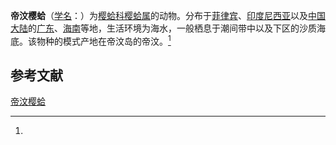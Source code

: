 {{Speciesbox
| name = 帝汶樱蛤
| status = 
| status_system = 
| image = 
| genus = Tellina
| species = timorensis
| authority = (Lamarck, 1818)<ref name='id11402'>{{cite web| url =http://www.bioinfo.cn/db05/BjdwSpecies.php?action=view&id=11402| title =帝汶樱蛤| work =《中国动物物种编目数据库》| publisher =中国科学院微生物研究所| author =中国科学院动物研究所| accessdate =2009-04-28| deadurl =yes| archiveurl =https://web.archive.org/web/20160305030041/http://www.bioinfo.cn/db05/BjdwSpecies.php?action=view&id=11402| archivedate =2016-03-05}}</ref>
}}

'''帝汶樱蛤'''（[[学名|学名]]：{{lang|la|''Tellina timorensis''}}）为[[樱蛤科|樱蛤科]][[樱蛤属|樱蛤属]]的动物。分布于[[菲律宾|菲律宾]]、[[印度尼西亚|印度尼西亚]]以及[[中国大陆|中国大陆]]的[[广东|广东]]、[[海南|海南]]等地，生活环境为海水，一般栖息于潮间带中以及下区的沙质海底。该物种的模式产地在帝汶岛的帝汶。<ref name='id11402'/>

== 参考文献 ==
{{reflist}}

{{Wikispecies|Tellina timorensis}}
{{Taxonbar|from=Q11060109}}

[[Category:樱蛤属|帝汶樱蛤]]


{{软体动物小作品}}